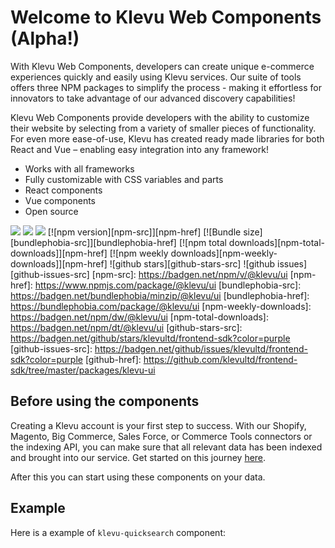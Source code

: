 
<Meta title="Start/Welcome" />

# Welcome to Klevu Web Components (Alpha!)

With Klevu Web Components, developers can create unique e-commerce experiences quickly and easily using Klevu services.
Our suite of tools offers three NPM packages to simplify the process - making it effortless for innovators to take advantage of our advanced discovery capabilities!

Klevu Web Components provide developers with the ability to customize their website by selecting from
a variety of smaller pieces of functionality. For even more ease-of-use, Klevu has created ready made
libraries for both React and Vue – enabling easy integration into any framework!

- Works with all frameworks
- Fully customizable with CSS variables and parts
- React components
- Vue components
- Open source

[![](https://img.shields.io/badge/Discord-Join%20the%20chat-5965f2.svg?style=flat-square&logo=discord&logoColor=white)](https://discord.gg/Jrud6Zj5Hy)
[![](https://data.jsdelivr.com/v1/package/npm/@klevu/ui/badge)](https://www.jsdelivr.com/package/npm/@klevu/ui)
[![](https://img.shields.io/badge/GitHub-Source-black?logo=github)](https://github.com/klevultd/frontend-sdk/tree/master/packages/klevu-ui)
[![npm version][npm-src]][npm-href]
[![Bundle size][bundlephobia-src]][bundlephobia-href]
[![npm total downloads][npm-total-downloads]][npm-href]
[![npm weekly downloads][npm-weekly-downloads]][npm-href]
![github stars][github-stars-src]
![github issues][github-issues-src]
[npm-src]: https://badgen.net/npm/v/@klevu/ui
[npm-href]: https://www.npmjs.com/package/@klevu/ui
[bundlephobia-src]: https://badgen.net/bundlephobia/minzip/@klevu/ui
[bundlephobia-href]: https://bundlephobia.com/package/@klevu/ui
[npm-weekly-downloads]: https://badgen.net/npm/dw/@klevu/ui
[npm-total-downloads]: https://badgen.net/npm/dt/@klevu/ui
[github-stars-src]: https://badgen.net/github/stars/klevultd/frontend-sdk?color=purple
[github-issues-src]: https://badgen.net/github/issues/klevultd/frontend-sdk?color=purple
[github-href]: https://github.com/klevultd/frontend-sdk/tree/master/packages/klevu-ui

## Before using the components

Creating a Klevu account is your first step to success. With our Shopify, Magento, Big Commerce,
Sales Force, or Commerce Tools connectors or the indexing API, you can make sure that all relevant data has
been indexed and brought into our service. Get started on this journey [here](https://box.klevu.com/merchant/signup).

After this you can start using these components on your data.

## Example

Here is a example of `klevu-quicksearch` component:

<Canvas>
  <Story height="700px" id="apps-quicksearch--default" />
</Canvas>
